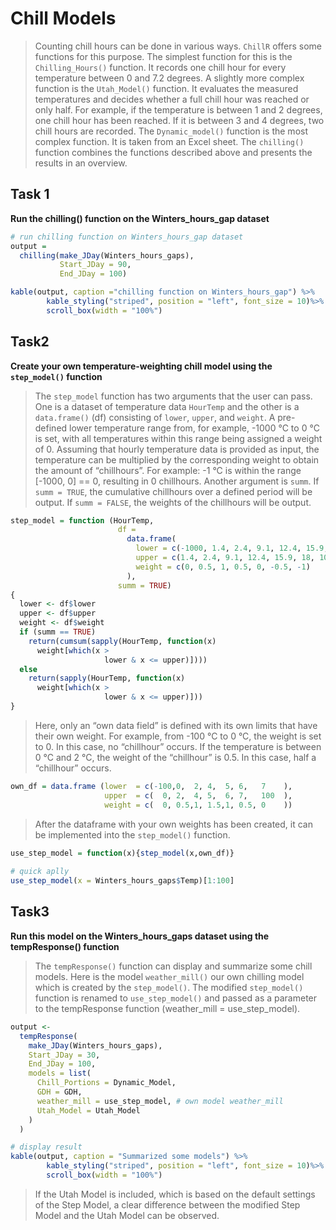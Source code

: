 # Chill Models



>
Counting chill hours can be done in various ways. `ChillR` offers some functions for this purpose. The simplest function for this is the `Chilling_Hours()` function. It records one chill hour for every temperature between 0 and 7.2 degrees.
A slightly more complex function is the `Utah_Model()` function. It evaluates the measured temperatures and decides whether a full chill hour was reached or only half. For example, if the temperature is between 1 and 2 degrees, one chill hour has been reached. If it is between 3 and 4 degrees, two chill hours are recorded.
The `Dynamic_model()` function is the most complex function. It is taken from an Excel sheet.
The `chilling()` function combines the functions described above and presents the results in an overview.




## Task 1

**Run the chilling() function on the Winters_hours_gap dataset**


```r

# run chilling function on Winters_hours_gap dataset
output =
  chilling(make_JDay(Winters_hours_gaps),
           Start_JDay = 90,
           End_JDay = 100)

kable(output, caption ="chilling function on Winters_hours_gap") %>%
        kable_styling("striped", position = "left", font_size = 10)%>%
        scroll_box(width = "100%")
```


## Task2


**Create your own temperature-weighting chill model using the `step_model()` function**

>
The `step_model` function has two arguments that the user can pass. One is a dataset of temperature data `HourTemp` and the other is a `data.frame()` (df) consisting of `lower`, `upper`, and `weight`. A pre-defined lower temperature range from, for example, -1000 °C to 0 °C is set, with all temperatures within this range being assigned a weight of 0. Assuming that hourly temperature data is provided as input, the
temperature can be multiplied by the corresponding weight to obtain the amount of "chillhours". For example: -1 °C is within the range [-1000, 0] == 0, resulting in 0 chillhours. Another argument is `summ`. If `summ = TRUE`, the cumulative chillhours over a defined period will be output. If `summ = FALSE`, the weights of the chillhours will be output.


```r
step_model = function (HourTemp,
                        df =
                          data.frame(
                            lower = c(-1000, 1.4, 2.4, 9.1, 12.4, 15.9, 18),
                            upper = c(1.4, 2.4, 9.1, 12.4, 15.9, 18, 1000),
                            weight = c(0, 0.5, 1, 0.5, 0, -0.5, -1)
                          ),
                        summ = TRUE)
{
  lower <- df$lower
  upper <- df$upper
  weight <- df$weight
  if (summ == TRUE)
    return(cumsum(sapply(HourTemp, function(x)
      weight[which(x >
                     lower & x <= upper)])))
  else
    return(sapply(HourTemp, function(x)
      weight[which(x >
                     lower & x <= upper)]))
}
```

>
Here, only an "own data field" is defined with its own limits that have their own weight. For example, from -100 °C to 0 °C, the weight is set to 0. In this case, no "chillhour" occurs. If the temperature is between 0 °C and 2 °C, the weight of the "chillhour" is 0.5. In this case, half a "chillhour" occurs.

```r
own_df = data.frame (lower  = c(-100,0,  2, 4,  5, 6,   7    ),
                     upper  = c(  0, 2,  4, 5,  6, 7,   100  ),
                     weight = c(  0, 0.5,1, 1.5,1, 0.5, 0    ))

```

>
After the dataframe with your own weights has been created, it can be implemented into the `step_model()` function.

```r
use_step_model = function(x){step_model(x,own_df)}
  
# quick aplly 
use_step_model(x = Winters_hours_gaps$Temp)[1:100]
```


## Task3

**Run this model on the Winters_hours_gaps dataset using the tempResponse() function**

>
The `tempResponse()` function can display and summarize some chill models. Here is the model `weather_mill()` our own chilling model which is created by the `step_model()`. The modified `step_model()` function is renamed to `use_step_model()` and passed as a parameter to the tempResponse function (weather_mill = use_step_model).

```r
output <-
  tempResponse(
    make_JDay(Winters_hours_gaps),
    Start_JDay = 30,
    End_JDay = 100,
    models = list(
      Chill_Portions = Dynamic_Model,
      GDH = GDH,
      weather_mill = use_step_model, # own model weather_mill
      Utah_Model = Utah_Model
    )
  )

# display result
kable(output, caption = "Summarized some models") %>%
        kable_styling("striped", position = "left", font_size = 10)%>%
        scroll_box(width = "100%")
```

>
If the Utah Model is included, which is based on the default settings of the Step Model, a clear difference between the modified Step Model and the Utah Model can be observed.













